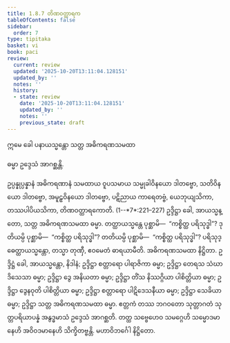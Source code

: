 ```yaml
---
title: 1.8.7 တိဏဝတ္ထာရက
tableOfContents: false
sidebar:
  order: 7
type: tipitaka
basket: vi
book: paci
review:
  current: review
  updated: '2025-10-20T13:11:04.128151'
  updated_by: ''
  notes: ''
  history:
  - state: review
    date: '2025-10-20T13:11:04.128151'
    updated_by: ''
    notes: ''
    previous_state: draft
---
```



<DynamicBreadcrumb />


<ReviewStatus review={frontmatter.review} showDetails={true} />

<HypothesisAnnotation frontmatter={frontmatter} />


<Paragraph number="2093" type="center" book="paci">
ဣမေ ခေါ ပနာယသ္မန္တော သတ္တ အဓိကရဏသမထာ

  
ဓမ္မာ ဥဒ္ဒေသံ အာဂစ္ဆန္တိ.


</Paragraph>

<Division number="655" book="paci" e="ch" v="2" p="272">

<Paragraph number="2094" book="paci">
ဥပ္ပန္နုပ္ပန္နာနံ အဓိကရဏာနံ သမထာယ ဝူပသမာယ သမ္မုခါဝိနယော ဒါတဗ္ဗော, သတိဝိနယော ဒါတဗ္ဗော, အမူဠှဝိနယော ဒါတဗ္ဗော, ပဋိညာယ ကာရေတဗ္ဗံ, ယေဘုယျသိကာ, တဿပါပိယသိကာ, တိဏဝတ္ထာရကောတိ. (1--*7*:<Emphasis>221–227</Emphasis>)
</Paragraph>

<Paragraph number="2095" book="paci">
ဥဒ္ဒိဋ္ဌာ ခေါ, အာယသ္မန္တော, သတ္တ အဓိကရဏသမထာ ဓမ္မာ. တတ္ထာယသ္မန္တေ ပုစ္ဆာမိ—  “ကစ္စိတ္ထ ပရိသုဒ္ဓါ”? ဒုတိယမ္ပိ ပုစ္ဆာမိ—  “ကစ္စိတ္ထ ပရိသုဒ္ဓါ”? တတိယမ္ပိ ပုစ္ဆာမိ—  “ကစ္စိတ္ထ ပရိသုဒ္ဓါ”? ပရိသုဒ္ဓေတ္ထာယသ္မန္တော, တသ္မာ တုဏှီ, ဧဝမေတံ ဓာရယာမီတိ.

</Paragraph>
</Division>

<Paragraph number="2096" type="center" book="paci">
အဓိကရဏသမထာ နိဋ္ဌိတာ.


</Paragraph>

<Paragraph number="2097" book="paci">
ဥဒ္ဒိဋ္ဌံ ခေါ, အာယသ္မန္တော, နိဒါနံ; ဥဒ္ဒိဋ္ဌာ စတ္တာရော ပါရာဇိကာ ဓမ္မာ; ဥဒ္ဒိဋ္ဌာ တေရသ သံဃာဒိသေသာ ဓမ္မာ; ဥဒ္ဒိဋ္ဌာ ဒွေ အနိယတာ ဓမ္မာ; ဥဒ္ဒိဋ္ဌာ တိံသ နိဿဂ္ဂိယာ ပါစိတ္တိယာ ဓမ္မာ; ဥဒ္ဒိဋ္ဌာ ဒွေနဝုတိ ပါစိတ္တိယာ ဓမ္မာ; ဥဒ္ဒိဋ္ဌာ စတ္တာရော ပါဋိဒေသနီယာ ဓမ္မာ; ဥဒ္ဒိဋ္ဌာ သေခိယာ ဓမ္မာ; ဥဒ္ဒိဋ္ဌာ သတ္တ အဓိကရဏသမထာ ဓမ္မာ. ဧတ္တကံ တဿ ဘဂဝတော သုတ္တာဂတံ သုတ္တပရိယာပန္နံ အနွဒ္ဓမာသံ ဥဒ္ဒေသံ အာဂစ္ဆတိ. တတ္ထ သဗ္ဗေဟေဝ သမဂ္ဂေဟိ သမ္မောဒမာနေဟိ အဝိဝဒမာနေဟိ သိက္ခိတဗ္ဗန္တိ.

</Paragraph>

<Paragraph number="2098" type="center" book="paci">
မဟာဝိဘင်္ဂေါ နိဋ္ဌိတော.
</Paragraph>